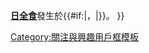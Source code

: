 {{Userbox
|border-c=#2450C8
|id=[[File:Solar eclipse 1999 4.jpg|60px]]
|info-c=#FFFF70
|info=這個用戶家鄉的{{#switch:{{{1|}}}
|1=上一次
|2=下一次
|#default={{{1}}}
}}'''[[日全食]]'''發生於'''[[{{{2}}}日食|{{{2}}}]]'''{{#if:{{{3|}}}|，{{{3}}}|}}。
}}
<noinclude>[[Category:關注與興趣用戶框模板]]</noinclude>
